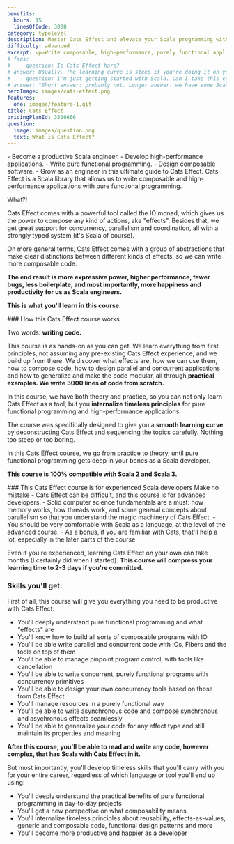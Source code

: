 ```yaml
---
benefits:
  hours: 15
  linesOfCode: 3000
category: typelevel
description: Master Cats Effect and elevate your Scala programming with our course focused on writing composable, high-performance, purely functional applications. Learn to leverage one of the most powerful libraries in the Scala ecosystem to enhance your coding productivity and effectiveness.
difficulty: advanced
excerpt: <p>Write composable, high-performance, purely functional applications and boost your productivity with Cats Effect, one of the most powerful libraries for Scala</p>
# faqs:
#   - question: Is Cats Effect hard?
# answer: Usually. The learning curve is steep if you're doing it on your own. That's why I made this course, to compress your learning time to just a couple of days, with a smooth progression and lots of practice.
#   - question: I'm just getting started with Scala. Can I take this course?
# answer: "Short answer: probably not. Longer answer: we have some Scala starter code at the beginning of the course, but that won't replace the kind of experience we need for this course. I recommend you check out the Scala essentials and advanced courses first before coming back here."
heroImage: images/cats-effect.png
features:
  one: images/feature-1.gif
title: Cats Effect
pricingPlanId: 3306666
question:
  image: images/question.png
  text: What is Cats Effect?
---
```



<CourseLayout>
<Fragment slot="goal">
- Become a productive Scala engineer.
- Develop high-performance applications.
- Write pure functional programming.
- Design composable software.
- Grow as an engineer in this ultimate guide to Cats Effect.

</Fragment>
<Fragment slot="question">
Cats Effect is a Scala library that allows us to write composable and high-performance applications with pure functional programming.

What?!

Cats Effect comes with a powerful tool called the IO monad, which gives us the power to compose any kind of actions, aka "effects". Besides that, we get great support for concurrency, parallelism and coordination, all with a strongly typed system (it's Scala of course).

On more general terms, Cats Effect comes with a group of abstractions that make clear distinctions between different kinds of effects, so we can write more composable code.

**The end result is more expressive power, higher performance, fewer bugs, less boilerplate, and most importantly, more happiness and productivity for us as Scala engineers.**

**This is what you'll learn in this course.**

</Fragment>
<Fragment slot="feature1">
### How this Cats Effect course works

Two words: **writing code.**

This course is as hands-on as you can get. We learn everything from first principles, not assuming any pre-existing Cats Effect experience, and we build up from there. We discover what effects are, how we can use them, how to compose code, how to design parallel and concurrent applications and how to generalize and make the code modular, all through **practical examples. We write 3000 lines of code from scratch.**

In this course, we have both theory and practice, so you can not only learn Cats Effect as a tool, but you **internalize timeless principles** for pure functional programming and high-performance applications.

The course was specifically designed to give you a **smooth learning curve** by deconstructing Cats Effect and sequencing the topics carefully. Nothing too steep or too boring.

In this Cats Effect course, we go from practice to theory, until pure functional programming gets deep in your bones as a Scala developer.

**This course is 100% compatible with Scala 2 and Scala 3.**

</Fragment>
<Fragment slot="skills">
### This Cats Effect course is for experienced Scala developers
Make no mistake - Cats Effect can be difficult, and this course is for advanced developers.
- Solid computer science fundamentals are a must: how memory works, how threads work, and some general concepts about parallelism so that you understand the magic machinery of Cats Effect.
- You should be very comfortable with Scala as a language, at the level of the advanced course.
- As a bonus, if you are familiar with Cats, that'll help a lot, especially in the later parts of the course.

Even if you're experienced, learning Cats Effect on your own can take months (I certainly did when I started). **This course will compress your learning time to 2-3 days if you're committed.**

### Skills you'll get:

First of all, this course will give you everything you need to be productive with Cats Effect:

- You'll deeply understand pure functional programming and what "effects" are
- You'll know how to build all sorts of composable programs with IO
- You'll be able write parallel and concurrent code with IOs, Fibers and the tools on top of them
- You'll be able to manage pinpoint program control, with tools like cancellation
- You'll be able to write concurrent, purely functional programs with concurrency primitives
- You'll be able to design your own concurrency tools based on those from Cats Effect
- You'll manage resources in a purely functional way
- You'll be able to write asynchronous code and compose synchronous and asychronous effects seamlessly
- You'll be able to generalize your code for any effect type and still maintain its properties and meaning

**After this course, you'll be able to read and write any code, however complex, that has Scala with Cats Effect in it.**

But most importantly, you'll develop timeless skills that you'll carry with you for your entire career, regardless of which language or tool you'll end up using:

- You'll deeply understand the practical benefits of pure functional programming in day-to-day projects
- You'll get a new perspective on what composability means
- You'll internalize timeless principles about reusability, effects-as-values, generic and composable code, functional design patterns and more
- You'll become more productive and happier as a developer

</Fragment>
</CourseLayout>
